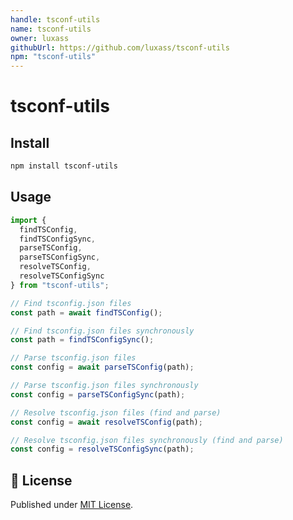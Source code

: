 ```yaml
---
handle: tsconf-utils
name: tsconf-utils
owner: luxass
githubUrl: https://github.com/luxass/tsconf-utils
npm: "tsconf-utils"
---
```


# tsconf-utils




## Install

```bash
npm install tsconf-utils
```

## Usage

```ts
import {
  findTSConfig,
  findTSConfigSync,
  parseTSConfig,
  parseTSConfigSync,
  resolveTSConfig,
  resolveTSConfigSync
} from "tsconf-utils";

// Find tsconfig.json files
const path = await findTSConfig();

// Find tsconfig.json files synchronously
const path = findTSConfigSync();

// Parse tsconfig.json files
const config = await parseTSConfig(path);

// Parse tsconfig.json files synchronously
const config = parseTSConfigSync(path);

// Resolve tsconfig.json files (find and parse)
const config = await resolveTSConfig(path);

// Resolve tsconfig.json files synchronously (find and parse)
const config = resolveTSConfigSync(path);
```

## 📄 License

Published under [MIT License](https://github.com/luxass/tsconf-utils/blob/main/LICENSE).

